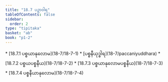 ```yaml
---
title: "18.7 ပဉှာဝါရ"
tableOfContents: false
sidebar:
  order: 2
type: "tipitaka"
basket: "ab"
book: "p1-2"
---
```



<DynamicBreadcrumb />



<TableOfContents book="p1-2" section="18.7">
* [18.7.1 ပစ္စယာနုလောမ](18-7/18-7-1)
* [ပစ္စနီယုဒ္ဓါရ](18-7/paccaniyuddhara)
* [18.7.2 ပစ္စယပစ္စနီယ](18-7/18-7-2)
* [18.7.3 ပစ္စယာနုလောမပစ္စနီယ](18-7/18-7-3)
* [18.7.4 ပစ္စနီယာနုလောမ](18-7/18-7-4)
</TableOfContents>